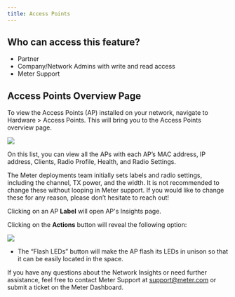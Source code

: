```yaml
---
title: Access Points
---
```


## Who can access this feature?

- Partner
- Company/Network Admins with write and read access
- Meter Support

## Access Points Overview Page

To view the Access Points (AP) installed on your network, navigate to Hardware > Access Points. This will bring you to the Access Points overview page.

<Frame>
  <img src="https://support.meter.com/hc/article_attachments/36038989227917"/>
</Frame>

On this list, you can view all the APs with each AP’s MAC address, IP address, Clients, Radio Profile, Health, and Radio Settings.

The Meter deployments team initially sets labels and radio settings, including the channel, TX power, and the width. It is not recommended to change these without looping in Meter support. If you would like to change these for any reason, please don’t hesitate to reach out!

Clicking on an AP <strong>Label</strong> will open AP's Insights page.

Clicking on the <strong>Actions</strong> button will reveal the following option:

<Frame>
  <img src="https://support.meter.com/hc/article_attachments/31273986817165"/>
</Frame>

- The “Flash LEDs” button will make the AP flash its LEDs in unison so that it can be easily located in the space.

If you have any questions about the Network Insights or need further assistance, feel free to contact Meter Support at [support@meter.com](mailto:support@meter.com) or submit a ticket on the Meter Dashboard.